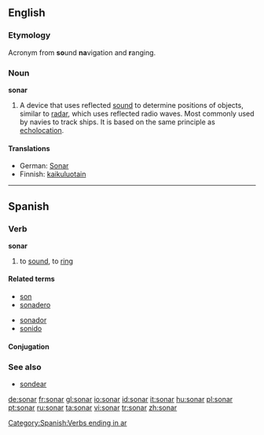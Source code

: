 {{see|Sonar|soñar}}
==English==

===Etymology===
{{wikipedia}}
Acronym from '''so'''und '''na'''vigation and '''r'''anging.

===Noun===
'''sonar'''

# A device that uses reflected [[sound]] to determine positions of objects, similar to [[radar]], which uses reflected radio waves.   Most commonly used by navies to track ships.  It is based on the same principle as [[echolocation]].

====Translations====
*German: [[Sonar]] {{n}}
*Finnish: [[kaikuluotain]]

----

==Spanish==

===Verb===
'''sonar'''

# to [[sound]], to [[ring]]

====Related terms====
{{top}}
*[[son]]
*[[sonadero]]
{{mid}}
*[[sonador]]
*[[sonido]]
{{bottom}}

====Conjugation====
{{es-conj-ar (o-ue)|s|n}}

===See also===
*[[sondear]]

[[Category:Spanish:Verbs ending in ar]]

[[de:sonar]]
[[fr:sonar]]
[[gl:sonar]]
[[io:sonar]]
[[id:sonar]]
[[it:sonar]]
[[hu:sonar]]
[[pl:sonar]]
[[pt:sonar]]
[[ru:sonar]]
[[ta:sonar]]
[[vi:sonar]]
[[tr:sonar]]
[[zh:sonar]]